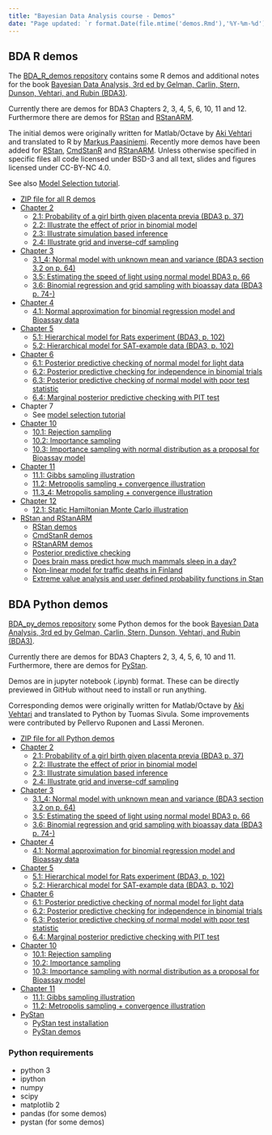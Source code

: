 ```yaml
---
title: "Bayesian Data Analysis course - Demos"
date: "Page updated: `r format.Date(file.mtime('demos.Rmd'),'%Y-%m-%d')`"
---
```


## BDA R demos

The [BDA_R_demos repository](https://github.com/avehtari/BDA_R_demos) contains some R demos and additional notes for the book [Bayesian Data
Analysis, 3rd ed by Gelman, Carlin, Stern, Dunson, Vehtari, and Rubin (BDA3)](http://www.stat.columbia.edu/~gelman/book/).

Currently there are demos for BDA3 Chapters 2, 3, 4, 5, 6, 10, 11 and 12.
Furthermore there are demos for
[RStan](https://github.com/stan-dev/rstan) and
[RStanARM](https://github.com/stan-dev/rstanarm).

The initial demos were originally written for Matlab/Octave by [Aki
Vehtari](http://users.aalto.fi/~ave/) and translated to R by [Markus
Paasiniemi](https://github.com/paasim). Recently more demos have been
added for [RStan](http://avehtari.github.io/BDA_R_demos/demos_rstan/rstan_demo.html),
[CmdStanR](http://avehtari.github.io/BDA_R_demos/demos_rstan/cmdstanr_demo.html)
and [RStanARM](http://avehtari.github.io/BDA_R_demos/demos_rstan/rstanarm_demo.html).
Unless otherwise specified in specific files all code licensed
under BSD-3 and all text, slides and figures licensed under CC-BY-NC 4.0.

See also [Model Selection tutorial](https://avehtari.github.io/modelselection/).

- [ZIP file for all R demos](https://codeload.github.com/avehtari/BDA_R_demos/zip/master)
- [Chapter 2](https://avehtari.github.io/BDA_R_demos/demos_ch2/)
    - [2.1: Probability of a girl birth given placenta previa (BDA3 p. 37)](https://avehtari.github.io/BDA_R_demos/demos_ch2/demo2_1.html)
    - [2.2: Illustrate the effect of prior in binomial model](https://avehtari.github.io/BDA_R_demos/demos_ch2/demo2_2.html)
    - [2.3: Illustrate simulation based inference](https://avehtari.github.io/BDA_R_demos/demos_ch2/demo2_3.html)
    - [2.4: Illustrate grid and inverse-cdf sampling](https://avehtari.github.io/BDA_R_demos/demos_ch2/demo2_4.html)
- [Chapter 3](https://avehtari.github.io/BDA_R_demos/demos_ch3)
    - [3.1_4: Normal model with unknown mean and variance (BDA3 section 3.2 on p. 64)](https://avehtari.github.io/BDA_R_demos/demos_ch3/demo3_1_4.html)
    - [3.5: Estimating the speed of light using normal model BDA3 p. 66](https://avehtari.github.io/BDA_R_demos/demos_ch3/demo3_5.html)
    - [3.6: Binomial regression and grid sampling with bioassay data (BDA3 p. 74-)](https://avehtari.github.io/BDA_R_demos/demos_ch3/demo3_6.html)
- [Chapter 4](https://avehtari.github.io/BDA_R_demos/demos_ch4)
    - [4.1: Normal approximation for binomial regression model and Bioassay data](https://avehtari.github.io/BDA_R_demos/demos_ch4/demo4_1.html)
- [Chapter 5](https://avehtari.github.io/BDA_R_demos/demos_ch5)
    - [5.1: Hierarchical model for Rats experiment (BDA3, p. 102)](https://avehtari.github.io/BDA_R_demos/demos_ch5/demo5_1.html)
    - [5.2: Hierarchical model for SAT-example data (BDA3, p. 102)](https://avehtari.github.io/BDA_R_demos/demos_ch5/demo5_2.html)
- [Chapter 6](https://avehtari.github.io/BDA_R_demos/demos_ch6)
    - [6.1: Posterior predictive checking of normal model for light data](https://avehtari.github.io/BDA_R_demos/demos_ch6/demo6_1.html)
    - [6.2: Posterior predictive checking for independence in binomial trials](https://avehtari.github.io/BDA_R_demos/demos_ch6/demo6_2.html)
    - [6.3: Posterior predictive checking of normal model with poor test statistic](https://avehtari.github.io/BDA_R_demos/demos_ch6/demo6_3.html)
    - [6.4: Marginal posterior predictive checking with PIT test](https://avehtari.github.io/BDA_R_demos/demos_ch6/demo6_4.html)
- Chapter 7
    - See [model selection tutorial](https://github.com/avehtari/modelselection_tutorial)
- [Chapter 10](https://avehtari.github.io/BDA_R_demos/demos_ch10)
    - [10.1: Rejection sampling](https://avehtari.github.io/BDA_R_demos/demos_ch10/demo10_1.html)
    - [10.2: Importance sampling](https://avehtari.github.io/BDA_R_demos/demos_ch10/demo10_2.html)
    - [10.3: Importance sampling with normal distribution as a proposal for Bioassay model](https://avehtari.github.io/BDA_R_demos/demos_ch10/demo10_3.html)
- [Chapter 11](https://avehtari.github.io/BDA_R_demos/demos_ch11)
    - [11.1: Gibbs sampling illustration](https://avehtari.github.io/BDA_R_demos/demos_ch11/demo11_1.html)
    - [11.2: Metropolis sampling + convergence illustration](https://avehtari.github.io/BDA_R_demos/demos_ch11/demo11_2.html)
    - [11.3_4: Metropolis sampling + convergence illustration](https://avehtari.github.io/BDA_R_demos/demos_ch11/demo11_3_4.html)
- [Chapter 12](https://avehtari.github.io/BDA_R_demos/demos_ch12)
    - [12.1: Static Hamiltonian Monte Carlo illustration](https://avehtari.github.io/BDA_R_demos/demos_ch12/demo12_1.html)
- [RStan and RStanARM](https://avehtari.github.io/BDA_R_demos/demos_rstan)
    - [RStan demos](http://avehtari.github.io/BDA_R_demos/demos_rstan/rstan_demo.html)
    - [CmdStanR demos](http://avehtari.github.io/BDA_R_demos/demos_rstan/cmdstanr_demo.html)
    - [RStanARM demos](http://avehtari.github.io/BDA_R_demos/demos_rstan/rstanarm_demo.html)
    - [Posterior predictive checking](http://avehtari.github.io/BDA_R_demos/demos_rstan/ppc/poisson-ppc.html)
    - [Does brain mass predict how much mammals sleep in a day?](http://avehtari.github.io/BDA_R_demos/demos_rstan/sleep.html)
    - [Non-linear model for traffic deaths in Finland](http://avehtari.github.io/BDA_R_demos/demos_rstan/trafficdeaths.html)
    - [Extreme value analysis and user defined probability functions in Stan](http://mc-stan.org/users/documentation/case-studies/gpareto_functions.html)

## BDA Python demos

[BDA_py_demos repository](https://github.com/avehtari/BDA_py_demos) some Python demos for the book [Bayesian Data
Analysis, 3rd ed by Gelman, Carlin, Stern, Dunson, Vehtari, and Rubin (BDA3)](http://www.stat.columbia.edu/~gelman/book/).

Currently there are demos for BDA3 Chapters 2, 3, 4, 5, 6, 10 and 11. Furthermore, there are demos for [PyStan](https://github.com/stan-dev/pystan).

Demos are in jupyter notebook (.ipynb) format. These can be directly previewed in GitHub without need to install or run anything.

Corresponding demos were originally written for Matlab/Octave by [Aki Vehtari](http://users.aalto.fi/~ave/) and translated to Python by Tuomas Sivula. Some improvements were contributed by Pellervo Ruponen and Lassi Meronen.


- [ZIP file for all Python demos](https://codeload.github.com/avehtari/BDA_py_demos/zip/master)
- [Chapter 2](https://github.com/avehtari/BDA_py_demos/tree/master/demos_ch2)
    - [2.1: Probability of a girl birth given placenta previa (BDA3 p. 37)](https://github.com/avehtari/BDA_py_demos/blob/master/demos_ch2/demo2_1.ipynb)
    - [2.2: Illustrate the effect of prior in binomial model](https://github.com/avehtari/BDA_py_demos/blob/master/demos_ch2/demo2_2.ipynb)
    - [2.3: Illustrate simulation based inference](https://github.com/avehtari/BDA_py_demos/blob/master/demos_ch2/demo2_3.ipynb)
    - [2.4: Illustrate grid and inverse-cdf sampling](https://github.com/avehtari/BDA_py_demos/blob/master/demos_ch2/demo2_4.ipynb)
- [Chapter 3](https://github.com/avehtari/BDA_py_demos/tree/master/demos_ch3)
    - [3.1_4: Normal model with unknown mean and variance (BDA3 section 3.2 on p. 64)](https://github.com/avehtari/BDA_py_demos/blob/master/demos_ch3/demo3_1-4.ipynb)
    - [3.5: Estimating the speed of light using normal model BDA3 p. 66](https://github.com/avehtari/BDA_py_demos/blob/master/demos_ch3/demo3_5.ipynb)
    - [3.6: Binomial regression and grid sampling with bioassay data (BDA3 p. 74-)](https://github.com/avehtari/BDA_py_demos/blob/master/demos_ch3/demo3_6.ipynb)
- [Chapter 4](https://github.com/avehtari/BDA_py_demos/blob/master/demos_ch4)
    - [4.1: Normal approximation for binomial regression model and Bioassay data](https://github.com/avehtari/BDA_py_demos/blob/master/demos_ch4/demo4_1.ipynb)
- [Chapter 5](https://github.com/avehtari/BDA_py_demos/tree/master/demos_ch5)
    - [5.1: Hierarchical model for Rats experiment (BDA3, p. 102)](https://github.com/avehtari/BDA_py_demos/tree/master/demos_ch5/demo5_1.ipynb)
    - [5.2: Hierarchical model for SAT-example data (BDA3, p. 102)](https://github.com/avehtari/BDA_py_demos/tree/master/demos_ch5/demo5_2.ipynb)
- [Chapter 6](https://github.com/avehtari/BDA_py_demos/tree/master/demos_ch6)
    - [6.1: Posterior predictive checking of normal model for light data](https://github.com/avehtari/BDA_py_demos/tree/master/demos_ch6/demo6_1.ipynb)
    - [6.2: Posterior predictive checking for independence in binomial trials](https://github.com/avehtari/BDA_py_demos/tree/master/demos_ch6/demo6_2.ipynb)
    - [6.3: Posterior predictive checking of normal model with poor test statistic](https://github.com/avehtari/BDA_py_demos/tree/master/demos_ch6/demo6_3.ipynb)
    - [6.4: Marginal posterior predictive checking with PIT test](https://github.com/avehtari/BDA_py_demos/tree/master/demos_ch6/demo6_4.ipynb)
- [Chapter 10](https://github.com/avehtari/BDA_py_demos/tree/master/demos_ch10)
    - [10.1: Rejection sampling](https://github.com/avehtari/BDA_py_demos/tree/master/demos_ch10/demo10_1.ipynb)
    - [10.2: Importance sampling](https://github.com/avehtari/BDA_py_demos/tree/master/demos_ch10/demo10_2.ipynb)
    - [10.3: Importance sampling with normal distribution as a proposal for Bioassay model](https://github.com/avehtari/BDA_py_demos/tree/master/demos_ch10/demo10_3.ipynb)
- [Chapter 11](https://github.com/avehtari/BDA_py_demos/tree/master/demos_ch11)
    - [11.1: Gibbs sampling illustration](https://github.com/avehtari/BDA_py_demos/tree/master/demos_ch11/demo11_1.ipynb)
    - [11.2: Metropolis sampling + convergence illustration](https://github.com/avehtari/BDA_py_demos/tree/master/demos_ch11/demo11_2.ipynb)
- [PyStan](https://github.com/avehtari/BDA_py_demos/tree/master/demos_pystan)
    - [PyStan test installation](https://github.com/avehtari/BDA_py_demos/blob/master/demos_pystan/PyStan_test_installation.ipynb)
    - [PyStan demos](https://github.com/avehtari/BDA_py_demos/blob/master/demos_pystan/pystan_demo.ipynb)


### Python requirements

- python 3
- ipython
- numpy
- scipy
- matplotlib 2
- pandas (for some demos)
- pystan (for some demos)
